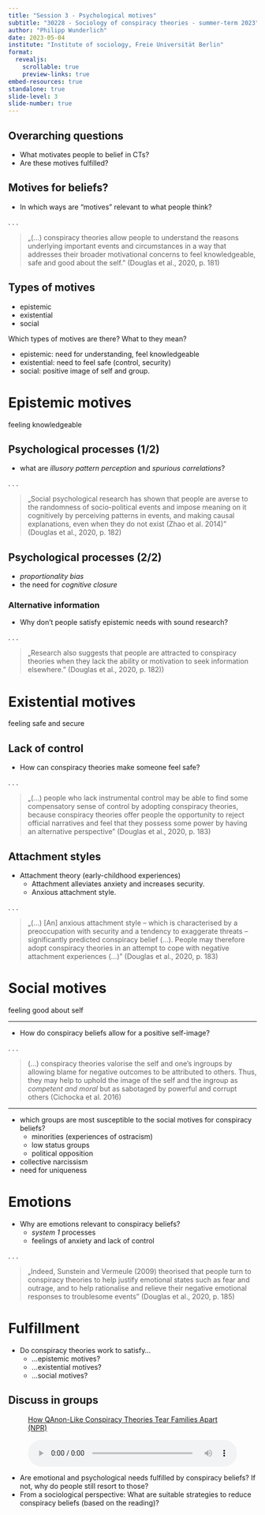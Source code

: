 ```yaml
---
title: "Session 3 - Psychological motives"
subtitle: "30228 - Sociology of conspiracy theories - summer-term 2023"
author: "Philipp Wunderlich"
date: 2023-05-04
institute: "Institute of sociology, Freie Universität Berlin"
format:
  revealjs:
    scrollable: true
    preview-links: true
embed-resources: true
standalone: true
slide-level: 3
slide-number: true
---
```


## Overarching questions

-   What motivates people to belief in CTs?
-   Are these motives fulfilled?

## Motives for beliefs?

-   In which ways are "motives" relevant to what people think?

. . .

> „(...) conspiracy theories allow people to understand the reasons underlying important events and circumstances in a way that addresses their broader motivational concerns to feel knowledgeable, safe and good about the self." (Douglas et al., 2020, p. 181)

## Types of motives

::: incremental
-   epistemic
-   existential
-   social
:::

::: notes
Which types of motives are there? What to they mean?

-   epistemic: need for understanding, feel knowledgeable
-   existential: need to feel safe (control, security)
-   social: positive image of self and group.
:::

# Epistemic motives

feeling knowledgeable

## Psychological processes (1/2)

-   what are *illusory pattern perception* and *spurious correlations*?

. . .

> „Social psychological research has shown that people are averse to the randomness of socio-political events and impose meaning on it cognitively by perceiving patterns in events, and making causal explanations, even when they do not exist (Zhao et al. 2014)" (Douglas et al., 2020, p. 182)

## Psychological processes (2/2)

::: incremental
-   *proportionality bias*
-   the need for *cognitive closure*
:::

### Alternative information

-   Why don't people satisfy epistemic needs with sound research?

. . .

> „Research also suggests that people are attracted to conspiracy theories when they lack the ability or motivation to seek information elsewhere." (Douglas et al., 2020, p. 182))

# Existential motives

feeling safe and secure

## Lack of control

-   How can conspiracy theories make someone feel safe?

. . .

> „(...) people who lack instrumental control may be able to find some compensatory sense of control by adopting conspiracy theories, because conspiracy theories offer people the opportunity to reject official narratives and feel that they possess some power by having an alternative perspective" (Douglas et al., 2020, p. 183)

## Attachment styles

::: incremental
-   Attachment theory (early-childhood experiences)
    -   Attachment alleviates anxiety and increases security.
    -   Anxious attachment style.
:::

. . .

> „(...) \[An\] anxious attachment style -- which is characterised by a preoccupation with security and a tendency to exaggerate threats -- significantly predicted conspiracy belief (...). People may therefore adopt conspiracy theories in an attempt to cope with negative attachment experiences (...)" (Douglas et al., 2020, p. 183)

# Social motives

feeling good about self

------------------------------------------------------------------------

-   How do conspiracy beliefs allow for a positive self-image?

. . .

> (...) conspiracy theories valorise the self and one's ingroups by allowing blame for negative outcomes to be attributed to others. Thus, they may help to uphold the image of the self and the ingroup as *competent and moral* but as sabotaged by powerful and corrupt others (Cichocka et al. 2016)

------------------------------------------------------------------------

::: incremental
-   which groups are most susceptible to the social motives for conspiracy beliefs?
    -   minorities (experiences of ostracism)
    -   low status groups
    -   political opposition
-   collective narcissism
-   need for uniqueness
:::

# Emotions

::: incremental
-   Why are emotions relevant to conspiracy beliefs?
    -   *system 1* processes
    -   feelings of anxiety and lack of control
:::

. . .

> „Indeed, Sunstein and Vermeule (2009) theorised that people turn to conspiracy theories to help justify emotional states such as fear and outrage, and to help rationalise and relieve their negative emotional responses to troublesome events" (Douglas et al., 2020, p. 185)

# Fulfillment

-   Do conspiracy theories work to satisfy...
    -   ...epistemic motives?
    -   ...existential motives?
    -   ...social motives?

## Discuss in groups

<!-- Vielleicht interventionen finden? Oder aus Zeitungsartikel Motive anwenden? -->

<figure>

<figcaption><a href="https://www.npr.org/2021/01/15/957371294/how-qanon-like-conspiracy-theories-tear-families-apart">How QAnon-Like Conspiracy Theories Tear Families Apart (NPR)</a></figcaption>

<audio style="width:100%; padding-top: 1rem" controls src="https://ondemand.npr.org/anon.npr-mp3/npr/atc/2021/01/20210115_atc_how_qanon-like_conspiracy_theories_tear_families_apart.mp3">

</audio>

</figure>

-   Are emotional and psychological needs fulfilled by conspiracy beliefs? If not, why do people still resort to those?
-   From a sociological perspective: What are suitable strategies to reduce conspiracy beliefs (based on the reading)?

